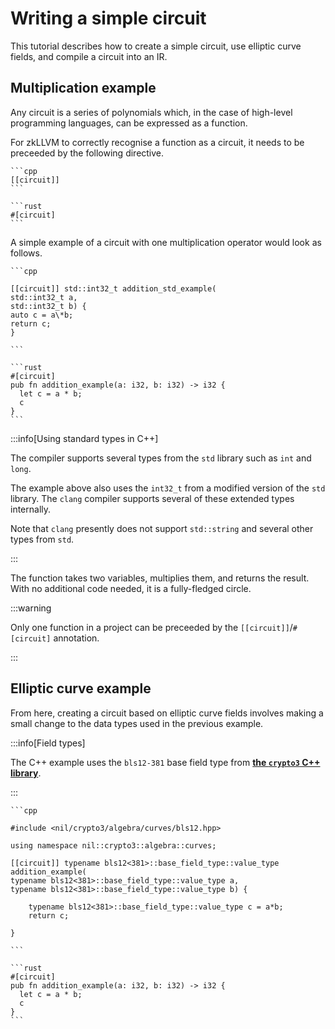 
# Writing a simple circuit

This tutorial describes how to create a simple circuit, use elliptic curve fields, and compile a circuit into an IR.

## Multiplication example

Any circuit is a series of polynomials which, in the case of high-level programming languages, can be expressed as a function.

For zkLLVM to correctly recognise a function as a circuit, it needs to be preceeded by the following directive.

<Tabs groupId='language'>
  <TabItem value='cpp' label='C++'>

    ```cpp
    [[circuit]]
    ```

  </TabItem>

  <TabItem value='rust' label='Rust'>

    ```rust
    #[circuit]
    ```

  </TabItem>
</Tabs>

A simple example of a circuit with one multiplication operator would look as follows.

<Tabs groupId='language'>
  <TabItem value='cpp' label='C++'>

    ```cpp

    [[circuit]] std::int32_t addition_std_example(
    std::int32_t a,
    std::int32_t b) {
    auto c = a\*b;
    return c;
    }

    ```

  </TabItem>

  <TabItem value='rust' label='Rust'>

    ```rust
    #[circuit]
    pub fn addition_example(a: i32, b: i32) -> i32 {
      let c = a * b;
      c
    }
    ```

  </TabItem>
</Tabs>

:::info[Using standard types in C++]

The compiler supports several types from the `std` library such as `int` and `long`.

The example above also uses the `int32_t` from a modified version of the `std` library. The `clang` compiler supports several of these extended types internally.

Note that `clang` presently does not support `std::string` and several other types from `std`.

:::

The function takes two variables, multiplies them, and returns the result. With no additional code needed, it is a fully-fledged circle.

:::warning

Only one function in a project can be preceeded by the `[[circuit]]`/`#[circuit]` annotation.

:::

## Elliptic curve example

From here, creating a circuit based on elliptic curve fields involves making a small change to the data types used in the previous example.

:::info[Field types]

The C++ example uses the `bls12-381` base field type from [**the `crypto3` C++ library**](https://github.com/NilFoundation/crypto3).

:::

<Tabs groupId='language'>
  <TabItem value='cpp' label='C++'>

    ```cpp

    #include <nil/crypto3/algebra/curves/bls12.hpp>

    using namespace nil::crypto3::algebra::curves;

    [[circuit]] typename bls12<381>::base_field_type::value_type addition_example(
    typename bls12<381>::base_field_type::value_type a,
    typename bls12<381>::base_field_type::value_type b) {

        typename bls12<381>::base_field_type::value_type c = a*b;
        return c;

    }

    ```

  </TabItem>

  <TabItem value='rust' label='Rust'>

    ```rust
    #[circuit]
    pub fn addition_example(a: i32, b: i32) -> i32 {
      let c = a * b;
      c
    }
    ```

  </TabItem>
</Tabs>
